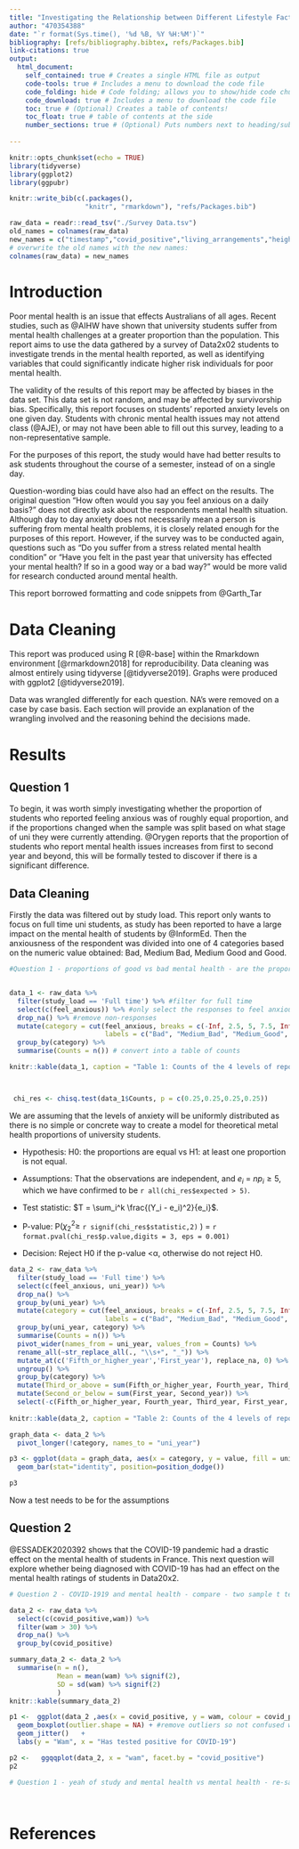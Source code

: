 ```yaml
---
title: "Investigating the Relationship between Different Lifestyle Factors and Mental Health "
author: "470354388"
date: "`r format(Sys.time(), '%d %B, %Y %H:%M')`"
bibliography: [refs/bibliography.bibtex, refs/Packages.bib]
link-citations: true
output: 
  html_document: 
    self_contained: true # Creates a single HTML file as output
    code-tools: true # Includes a menu to download the code file
    code_folding: hide # Code folding; allows you to show/hide code chunks
    code_download: true # Includes a menu to download the code file
    toc: true # (Optional) Creates a table of contents!
    toc_float: true # table of contents at the side
    number_sections: true # (Optional) Puts numbers next to heading/subheadings
    
---
```


```r
knitr::opts_chunk$set(echo = TRUE)
library(tidyverse)
library(ggplot2)
library(ggpubr)

knitr::write_bib(c(.packages(),
                   "knitr", "rmarkdown"), "refs/Packages.bib")
```

```r

raw_data = readr::read_tsv("./Survey Data.tsv")
old_names = colnames(raw_data)
new_names = c("timestamp","covid_positive","living_arrangements","height","uni_travel_method","uni_travel_listen","spain_budget","feel_overseas","feel_anxious","study_hrs","read_news","study_load","work","lab_zoom","social_media","gender","sleep_time","wake_time","random_number","steak_preference","dominant_hand","normal_advanced","exercise_hrs","employment_hrs","city","weekly_saving","hourly_plan","weeks_behind","assignment_on_time","used_r_before","team_role","data2x02_hrs","social_media_hrs","uni_year","sport","wam","shoe_size","decade_selection")
# overwrite the old names with the new names:
colnames(raw_data) = new_names


```


# Introduction

Poor mental health is an issue that effects Australians of all ages. Recent studies, such as @AIHW have shown that university students suffer from mental health challenges at a greater proportion than the population. This report aims to use the data gathered by a survey of Data2x02 students to investigate trends in the mental health reported, as well as identifying variables that could significantly indicate higher risk individuals for poor mental health. 

The validity of the results of this report may be affected by biases in the data set. This data set is not random, and may be affected by survivorship bias. Specifically, this report focuses on students' reported anxiety levels on one given day. Students with chronic mental health issues may not attend class (@AJE), or may not have been able to fill out this survey, leading to a non-representative sample. 

For the purposes of this report, the study would have had better results to ask students throughout the course of a semester, instead of on a single day. 

Question-wording bias could have also had an effect on the results. The original question "How often would you say you feel anxious on a daily basis?" does not directly ask about the respondents mental health situation. Although day to day anxiety does not necessarily mean a person is suffering from mental health problems, it is closely related enough for the purposes of this report. However, if the survey was to be conducted again, questions such as "Do you suffer from a stress related mental health condition" or "Have you felt in the past year that university has effected your mental health? If so in a good way or a bad way?" would be more valid for research conducted around mental health.


This report borrowed formatting and code snippets from  @Garth_Tar


# Data Cleaning

This report was produced using R [@R-base] within the Rmarkdown environment [@rmarkdown2018] for reproducibility. Data cleaning was almost entirely using tidyverse [@tidyverse2019]. Graphs were produced with ggplot2 [@tidyverse2019].

Data was wrangled differently for each question. NA's were removed on a case by case basis. Each section will provide an explanation of the wrangling involved and the reasoning behind the decisions made.

# Results

## Question 1

To begin, it was worth simply investigating whether the proportion of students who reported feeling anxious was of roughly equal proportion, and if the proportions changed when the sample was split based on what stage of uni they were currently attending. @Orygen reports that the proportion of students who report mental health issues increases from first to second year and beyond, this will be formally tested to discover if there is a significant difference. 

## Data Cleaning

Firstly the data was filtered out by study load. This report only wants to focus on full time uni students, as study  has been reported to have a large impact on the mental health of students by @InformEd. 
Then the anxiousness of the respondent was divided into one of 4 categories based on the numeric value obtained: Bad, Medium Bad, Medium Good and Good.


```r
#Question 1 - proportions of good vs bad mental health - are the proportions the same?


data_1 <- raw_data %>%
  filter(study_load == 'Full time') %>% #filter for full time
  select(c(feel_anxious)) %>% #only select the responses to feel anxious
  drop_na() %>% #remove non-responses
  mutate(category = cut(feel_anxious, breaks = c(-Inf, 2.5, 5, 7.5, Inf),
                        labels = c("Bad", "Medium_Bad", "Medium_Good", "Good"))) %>% # split into 4 categories based on numeric results. 4 was chosen because it divides somewhat evenly into 10
  group_by(category) %>%
  summarise(Counts = n()) # convert into a table of counts

knitr::kable(data_1, caption = "Table 1: Counts of the 4 levels of reported anxiety")



 chi_res <- chisq.test(data_1$Counts, p = c(0.25,0.25,0.25,0.25))
```

We are assuming that the levels of anxiety will be uniformly distributed as there is no simple or concrete way to create a model for theoretical metal health proportions of university students. 

 - Hypothesis: H0: the proportions are equal vs H1: at least one proportion is not equal. 

- Assumptions: That the observations are independent, and $e_i$ = $np_i \ge 5$, which we have confirmed to be `r all(chi_res$expected > 5)`.

- Test statistic: $T = \sum_i^k \frac{(Y_i - e_i)^2}{e_i}$.

- P-value: P($\chi^2_2 \ge$ `r signif(chi_res$statistic,2)` ) = `r format.pval(chi_res$p.value,digits = 3, eps = 0.001)`

- Decision: Reject H0 if the p-value <α, otherwise do not reject H0.

```r
data_2 <- raw_data %>%
  filter(study_load == 'Full time') %>%
  select(c(feel_anxious, uni_year)) %>%
  drop_na() %>%
  group_by(uni_year) %>%
  mutate(category = cut(feel_anxious, breaks = c(-Inf, 2.5, 5, 7.5, Inf),
                        labels = c("Bad", "Medium_Bad", "Medium_Good", "Good"))) %>%
  group_by(uni_year, category) %>%
  summarise(Counts = n()) %>%
  pivot_wider(names_from = uni_year, values_from = Counts) %>%
  rename_all(~str_replace_all(., "\\s+", "_")) %>%
  mutate_at(c('Fifth_or_higher_year','First_year'), replace_na, 0) %>%
  ungroup() %>%
  group_by(category) %>%
  mutate(Third_or_above = sum(Fifth_or_higher_year, Fourth_year, Third_year)) %>%
  mutate(Second_or_below = sum(First_year, Second_year)) %>%
  select(-c(Fifth_or_higher_year, Fourth_year, Third_year, First_year, Second_year))
  
knitr::kable(data_2, caption = "Table 2: Counts of the 4 levels of reported anxiety based on current ")

graph_data <- data_2 %>%
  pivot_longer(!category, names_to = "uni_year")

p3 <- ggplot(data = graph_data, aes(x = category, y = value, fill = uni_year)) +
  geom_bar(stat="identity", position=position_dodge())

p3
```

Now a test needs to be for the assumptions


## Question 2

@ESSADEK2020392 shows that the COVID-19 pandemic had a drastic effect on the mental health of students in France. This next question will explore whether being diagnosed with COVID-19 has had an effect on the mental health ratings of students in Data20x2. 


```r
# Question 2 - COVID-1919 and mental health - compare - two sample t test, check if the average is significantly different

data_2 <- raw_data %>%
  select(c(covid_positive,wam)) %>%
  filter(wam > 30) %>%
  drop_na() %>%
  group_by(covid_positive) 

summary_data_2 <- data_2 %>%
  summarise(n = n(),
            Mean = mean(wam) %>% signif(2),
            SD = sd(wam) %>% signif(2)
            )
knitr::kable(summary_data_2)

p1 <-  ggplot(data_2 ,aes(x = covid_positive, y = wam, colour = covid_positive)) + 
  geom_boxplot(outlier.shape = NA) + #remove outliers so not confused with jitter
  geom_jitter()   +
  labs(y = "Wam", x = "Has tested positive for COVID-19")

p2 <-   ggqqplot(data_2, x = "wam", facet.by = "covid_positive")
p2


```



```r
# Question 1 - yeah of study and mental health vs mental health - re-sampling of some kind 




```
# References
